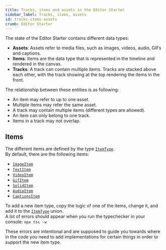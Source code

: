 ```yaml
---
title: Tracks, items and assets in the Editor Starter
sidebar_label: Tracks, items, assets
id: tracks-items-assets
crumb: Editor Starter
---
```


The state of the Editor Starter contains different data types:

- **Assets**: Assets refer to media files, such as images, videos, audio, GIFs and captions.
- **Items**: Items are the data type that is represented in the timeline and rendered in the canvas.
- **Tracks**: A track can contain multiple items. Tracks are stacked above each other, with the track showing at the top rendering the items in the front.

The relationship between these entities is as following:

- An item may refer to up to one asset.
- Multiple items may refer the same asset.
- A track may contain multiple items (different types are allowed).
- An item can only belong to one track.
- Items in a track may not overlap.

## Items

The different items are defined by the type [`ItemType`](https://github.com/search?q=repo%3Aremotion-dev%2Feditor-starter%20type%20ItemType&type=code).  
By default, there are the following items:

- [`ImageItem`](https://github.com/search?q=repo%3Aremotion-dev%2Feditor-starter+type+ImageItem&type=code)
- [`TextItem`](https://github.com/search?q=repo%3Aremotion-dev%2Feditor-starter+type+textItem&type=code)
- [`VideoItem`](https://github.com/search?q=repo%3Aremotion-dev%2Feditor-starter+type+videoitem&type=code)
- [`GifItem`](https://github.com/search?q=repo%3Aremotion-dev%2Feditor-starter+type+gifitem&type=code)
- [`SolidItem`](https://github.com/search?q=repo%3Aremotion-dev%2Feditor-starter+type+soliditem&type=code)
- [`AudioItem`](https://github.com/search?q=repo%3Aremotion-dev%2Feditor-starter+type+soliditem&type=code)
- [`CaptionsItem`](https://github.com/search?q=repo%3Aremotion-dev%2Feditor-starter+type+captionsitem&type=code)

To add a new item type, copy the logic of one of the items, change it, and add it to the [`ItemType`](https://github.com/search?q=repo%3Aremotion-dev%2Feditor-starter%20type%20ItemType&type=code) union.  
A lot of errors should appear when you run the typechecker in your console: `npx tsc -w`

These errors are intentional and are supposed to guide you towards where in the code you need to add implementations for certain things in order to support the new item type.
